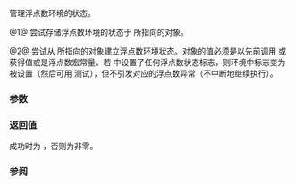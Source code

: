 {{cpp/title|fegetenv|fesetenv}}
{{cpp/numeric/fenv/navbar}}
{{dcl begin}}
{{dcl header | cfenv}}
{{dcl | since=c++11 | num=1|
int fegetenv( std::fenv_t* envp )
}}
{{dcl | since=c++11 | num=2|
int fesetenv( const std::fenv_t* envp );
}}
{{dcl end}}

管理浮点数环境的状态。

@1@ 尝试存储浮点数环境的状态于 {{tt|envp}} 所指向的对象。

@2@ 尝试从 {{tt|envp}} 所指向的对象建立浮点数环境状态。对象的值必须是以先前调用 {{lc|std::feholdexcept}} 或 {{tt|std::fegetenv}} 获得值或是浮点数宏常量。若 {{tt|envp}} 中设置了任何浮点数状态标志，则环境中标志变为被设置（然后可用 {{lc|std::fetestexcept}} 测试），但不引发对应的浮点数异常（不中断地继续执行）。

===参数===
{{par begin}}
{{par | envp |指向 {{c|std::fenv_t}} 类型对象的指针，该对象保有浮点数环境的状态}}
{{par end}}

===返回值===
成功时为 {{c|0}}，否则为非零。

===参阅===
{{dsc begin}}
{{dsc inc | cpp/numeric/fenv/dsc feholdexcept}}
{{dsc inc | cpp/numeric/fenv/dsc feupdateenv}}
{{dsc inc | cpp/numeric/fenv/dsc FE_DFL_ENV}}
{{dsc see c | c/numeric/fenv/feenv | fegetenv | fesetenv}}
{{dsc end}}

{{langlinks|de|en|es|fr|it|ja|pt|ru}}
